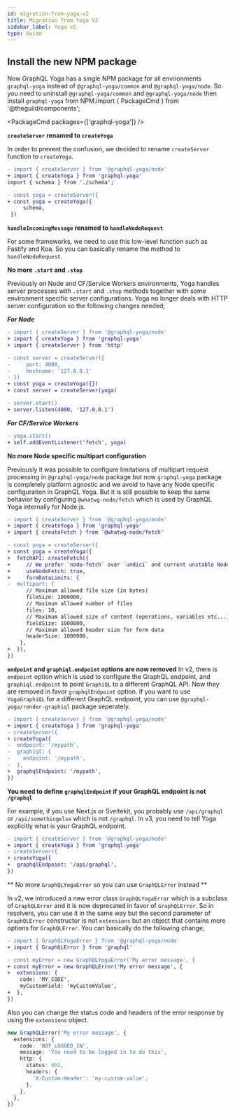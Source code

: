 ```yaml
---
id: migration-from-yoga-v2
title: Migration from Yoga V2
sidebar_label: Yoga v2
type: Guide
---
```



## Install the new NPM package

Now GraphQL Yoga has a single NPM package for all environments `graphql-yoga` instead of `@graphql-yoga/common` and `@graphql-yoga/node`.
So you need to uninstall `@graphql-yoga/common` and `@graphql-yoga/node` then install `graphql-yoga` from NPM.import { PackageCmd } from '@theguild/components';

<PackageCmd packages={['graphql-yoga']} />

**`createServer` renamed to `createYoga`**

In order to prevent the confusion, we decided to rename `createServer` function to `createYoga`.

```diff
- import { createServer } from '@graphql-yoga/node'
+ import { createYoga } from 'graphql-yoga'
import { schema } from './schema';

- const yoga = createServer({
+ const yoga = createYoga({
     schema,
 })
```

**`handleIncomingMessage` renamed to `handleNodeRequest`**

For some frameworks, we need to use this low-level function such as Fastify and Koa. So you can basically rename the method to `handleNodeRequest`.

**No more `.start` and `.stop`**

Previously on Node and CF/Service Workers environments, Yoga handles server processes with `.start` and `.stop` methods together with some environment specific server configurations. Yoga no longer deals with HTTP server configuration so the following changes needed;

**_For Node_**

```diff
- import { createServer } from '@graphql-yoga/node'
+ import { createYoga } from 'graphql-yoga'
+ import { createServer } from 'http'

- const server = createServer({
-     port: 4000,
-     hostname: '127.0.0.1'
- })
+ const yoga = createYoga({})
+ const server = createServer(yoga)

- server.start()
+ server.listen(4000, '127.0.0.1')
```

**_For CF/Service Workers_**

```diff
- yoga.start()
+ self.addEventListener('fetch', yoga)
```

**No more Node specific multipart configuration**

Previously it was possible to configure limitations of multipart request processing in `@graphql-yoga/node` package but now `graphql-yoga` package is completely platform agnostic and we avoid to have any Node specific configuration in GraphQL Yoga. But it is still possible to keep the same behavior by configuring `@whatwg-node/fetch` which is used by GraphQL Yoga internally for Node.js.

```diff
- import { createServer } from '@graphql-yoga/node'
+ import { createYoga } from 'graphql-yoga'
+ import { createFetch } from '@whatwg-node/fetch'

- const yoga = createServer({
+ const yoga = createYoga({
+  fetchAPI: createFetch({
+     // We prefer `node-fetch` over `undici` and current unstable Node's implementation
+     useNodeFetch: true,
+     formDataLimits: {
-  multipart: {
      // Maximum allowed file size (in bytes)
      fileSize: 1000000,
      // Maximum allowed number of files
      files: 10,
      // Maximum allowed size of content (operations, variables etc...)
      fieldSize: 1000000,
      // Maximum allowed header size for form data
      headerSize: 1000000,
    },
+  }),
})
```

**`endpoint` and `graphiql.endpoint` options are now removed**
In v2, there is `endpoint` option which is used to configure the GraphQL endpoint, and `graphiql.endpoint` to point `GraphiQL` to a different GraphQL API.
Now they are removed in favor `graphqlEndpoint` option. If you want to use `YogaGraphiQL` for a different GraphQL endpoint, you can use `@graphql-yoga/render-graphiql` package seperately.

```diff
- import { createServer } from '@graphql-yoga/node'
+ import { createYoga } from 'graphql-yoga'
- createServer({
+ createYoga({
-  endpoint: '/mypath',
-  graphiql: {
-    endpoint: '/mypath',
-  },
+  graphqlEndpoint: '/mypath',
})
```

**You need to define `graphqlEndpoint` if your GraphQL endpoint is not `/graphql`**

For example, if you use Next.js or Sveltekit, you probably use `/api/graphql` or `/api/somethingelse` which is not `/graphql`.
In v3, you need to tell Yoga explicitly what is your GraphQL endpoint.

```diff
- import { createServer } from '@graphql-yoga/node'
+ import { createYoga } from 'graphql-yoga'
- createServer({
+ createYoga({
+  graphqlEndpoint: '/api/graphql',
})
```

** No more `GraphQLYogaError` so you can use `GraphQLError` instead **

In v2, we introduced a new error class `GraphQLYogaError` which is a subclass of `GraphQLError` and it is now deprecated in favor of `GraphQLError`.
So in resolvers, you can use it in the same way but the second parameter of `GraphQLError` constructor is not `extensions` but an object that contains more options for `GraphQLError`.
You can basically do the following change;

```diff
- import { GraphQLYogaError } from '@graphql-yoga/node'
+ import { GraphQLError } from 'graphql'

- const myError = new GraphQLYogaError('My error message', {
+ const myError = new GraphQLError('My error message', {
+  extensions: {
    code: 'MY_CODE',
    myCustomField: 'myCustomValue',
+  },
})
```

Also you can change the status code and headers of the error response by using the `extensions` object.

```ts
new GraphQLError('My error message', {
  extensions: {
    code: 'NOT_LOGGED_IN',
    message: 'You need to be logged in to do this',
    http: {
      status: 401,
      headers: {
        'X-Custom-Header': 'my-custom-value',
      },
    },
  },
})
```
